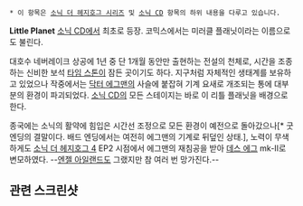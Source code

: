  * 이 항목은 [[소닉 더 헤지호그 시리즈]] 및 [[소닉 CD]] 항목의 하위 내용을 다루고 있습니다.

'''Little Planet'''
[[소닉 CD]]에서 최초로 등장. 코믹스에서는 미러클 플래닛이라는 이름으로도 불린다.

대호수 네버레이크 상공에 1년 중 단 1개월 동안만 출현하는 전설의 천체로, 시간을 조종하는 신비한 보석 [[타임 스톤]]이 잠든 곳이기도 하다. 지구처럼 자체적인 생태계를 보유하고 있었으나 작중에서는 [[닥터 에그맨]]의 사슬에 붙잡혀 기계 요새로 개조되는 통에 대부분의 환경이 파괴되었다. [[소닉 CD]]의 모든 스테이지는 바로 이 리틀 플래닛을 배경으로 한다.

종국에는 소닉의 활약에 힘입은 시간선 조정으로 모든 환경이 예전으로 돌아갔으나[* 굿 엔딩의 결말이다. 배드 엔딩에서는 여전히 에그맨의 기계로 뒤덮인 상태.], 노력이 무색하게도 [[소닉 더 헤지호그 4]] EP2 시점에서 에그맨의 재침공을 받아 [[데스 에그]] mk-II로 변모하였다. --[[엔젤 아일랜드]]도 그랬지만 참 여러 번 망가진다.--

== 관련 스크린샷 ==
{{{#!html
<div style="TEXT-ALIGN: center"><img src=http://pds22.egloos.com/pds/201206/18/59/d0052159_4fdeb44d2b8ce.png/></div>
}}}

{{{#!html
<div style="TEXT-ALIGN: center"><img src=http://pds22.egloos.com/pds/201206/18/59/d0052159_4fdeb43d9f146.png/></div>
}}}

{{{#!html
<div style="TEXT-ALIGN: center"><img src=http://pds23.egloos.com/pds/201206/03/59/d0052159_4fcb5ff2c9a23.png/></div>
}}}
